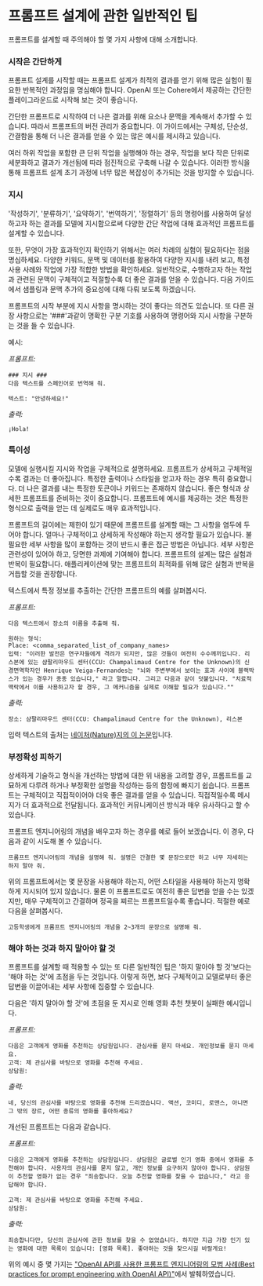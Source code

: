 # 프롬프트 설계에 관한 일반적인 팁

프롬프트를 설계할 때 주의해야 할 몇 가지 사항에 대해 소개합니다.

### 시작은 간단하게

프롬프트 설계를 시작할 때는 프롬프트 설계가 최적의 결과를 얻기 위해 많은 실험이 필요한 반복적인 과정임을 명심해야 합니다. OpenAI 또는 Cohere에서 제공하는 간단한 플레이그라운드로 시작해 보는 것이 좋습니다.

간단한 프롬프트로 시작하여 더 나은 결과를 위해 요소나 문맥을 계속해서 추가할 수 있습니다. 따라서 프롬프트의 버전 관리가 중요합니다. 이 가이드에서는 구체성, 단순성, 간결함을 통해 더 나은 결과를 얻을 수 있는 많은 예시를 제시하고 있습니다.

여러 하위 작업을 포함한 큰 단위 작업을 실행해야 하는 경우, 작업을 보다 작은 단위로 세분화하고 결과가 개선됨에 따라 점진적으로 구축해 나갈 수 있습니다. 이러한 방식을 통해 프롬프트 설계 초기 과정에 너무 많은 복잡성이 추가되는 것을 방지할 수 있습니다.

### 지시

'작성하기', '분류하기', '요약하기', '번역하기', '정렬하기' 등의 명령어를 사용하여 달성하고자 하는 결과를 모델에 지시함으로써 다양한 간단 작업에 대해 효과적인 프롬프트를 설계할 수 있습니다.

또한, 무엇이 가장 효과적인지 확인하기 위해서는 여러 차례의 실험이 필요하다는 점을 명심하세요. 다양한 키워드, 문맥 및 데이터를 활용하여 다양한 지시를 내려 보고, 특정 사용 사례와 작업에 가장 적합한 방법을 확인하세요. 일반적으로, 수행하고자 하는 작업과 관련된 문맥이 구체적이고 적절할수록 더 좋은 결과를 얻을 수 있습니다. 다음 가이드에서 샘플링과 문맥 추가의 중요성에 대해 다뤄 보도록 하겠습니다.

프롬프트의 시작 부분에 지시 사항을 명시하는 것이 좋다는 의견도 있습니다. 또 다른 권장 사항으로는 '###'과같이 명확한 구분 기호를 사용하여 명령어와 지시 사항을 구분하는 것을 들 수 있습니다.

예시:

_프롬프트:_

```
### 지시 ###
다음 텍스트를 스페인어로 번역해 줘.

텍스트: "안녕하세요!"
```

_출력:_

```
¡Hola!
```

### 특이성

모델에 실행시킬 지시와 작업을 구체적으로 설명하세요. 프롬프트가 상세하고 구체적일수록 결과는 더 좋아집니다. 특정한 출력이나 스타일을 얻고자 하는 경우 특히 중요합니다. 더 나은 결과를 내는 특정한 토큰이나 키워드는 존재하지 않습니다. 좋은 형식과 상세한 프롬프트를 준비하는 것이 중요합니다. 프롬프트에 예시를 제공하는 것은 특정한 형식으로 출력을 얻는 데 실제로도 매우 효과적입니다.

프롬프트의 길이에는 제한이 있기 때문에 프롬프트를 설계할 때는 그 사항을 염두에 두어야 합니다. 얼마나 구체적이고 상세하게 작성해야 하는지 생각할 필요가 있습니다. 불필요한 세부 사항을 많이 포함하는 것이 반드시 좋은 접근 방법은 아닙니다. 세부 사항은 관련성이 있어야 하고, 당면한 과제에 기여해야 합니다. 프롬프트의 설계는 많은 실험과 반복이 필요합니다. 애플리케이션에 맞는 프롬프트의 최적화를 위해 많은 실험과 반복을 거듭할 것을 권장합니다. 

텍스트에서 특정 정보를 추출하는 간단한 프롬프트의 예를 살펴봅시다.

_프롬프트:_

```
다음 텍스트에서 장소의 이름을 추출해 줘.

원하는 형식:
Place: <comma_separated_list_of_company_names>
입력: "이러한 발전은 연구자들에게 격려가 되지만, 많은 것들이 여전히 수수께끼입니다. 리스본에 있는 샴팔리마우드 센터(CCU: Champalimaud Centre for the Unknown)의 신경면역학자인 Henrique Veiga-Fernandes는 "뇌와 주변부에서 보이는 효과 사이에 블랙박스가 있는 경우가 종종 있습니다," 라고 말합니다. 그리고 다음과 같이 덧붙입니다. "치료적 맥락에서 이를 사용하고자 할 경우, 그 메커니즘을 실제로 이해할 필요가 있습니다.""

```

_출력:_

```
장소: 샴팔리마우드 센터(CCU: Champalimaud Centre for the Unknown), 리스본
```

입력 텍스트의 출처는 [네이처(Nature)지의 이 논문](https://www.nature.com/articles/d41586-023-00509-z)입니다.

### 부정확성 피하기

상세하게 기술하고 형식을 개선하는 방법에 대한 위 내용을 고려할 경우, 프롬프트를 교묘하게 다루려 하거나 부정확한 설명을 작성하는 등의 함정에 빠지기 쉽습니다. 프롬프트는 구체적이고 직접적이어야 더욱 좋은 결과를 얻을 수 있습니다. 직접적일수록 메시지가 더 효과적으로 전달됩니다. 효과적인 커뮤니케이션 방식과 매우 유사하다고 할 수 있습니다.

프롬프트 엔지니어링의 개념을 배우고자 하는 경우를 예로 들어 보겠습니다. 이 경우, 다음과 같이 시도해 볼 수 있습니다.

```
프롬프트 엔지니어링의 개념을 설명해 줘. 설명은 간결한 몇 문장으로만 하고 너무 자세히는 하지 말아 줘.
```

위의 프롬프트에서는 몇 문장을 사용해야 하는지, 어떤 스타일을 사용해야 하는지 명확하게 지시되어 있지 않습니다. 물론 이 프롬프트로도 여전히 좋은 답변을 얻을 수는 있겠지만, 매우 구체적이고 간결하며 정곡을 찌르는 프롬프트일수록 좋습니다. 적절한 예로 다음을 살펴봅시다.

```
고등학생에게 프롬프트 엔지니어링의 개념을 2~3개의 문장으로 설명해 줘.
```

### 해야 하는 것과 하지 말아야 할 것

프롬프트를 설계할 때 적용할 수 있는 또 다른 일반적인 팁은 '하지 말아야 할 것'보다는 '해야 하는 것'에 초점을 두는 것입니다. 이렇게 하면, 보다 구체적이고 모델로부터 좋은 답변을 이끌어내는 세부 사항에 집중할 수 있습니다.

다음은 '하지 말아야 할 것'에 초점을 둔 지시로 인해 영화 추천 챗봇이 실패한 예시입니다.

_프롬프트:_

```
다음은 고객에게 영화를 추천하는 상담원입니다. 관심사를 묻지 마세요. 개인정보를 묻지 마세요.
고객: 제 관심사를 바탕으로 영화를 추천해 주세요.
상담원:
```

_출력:_

```
네, 당신의 관심사를 바탕으로 영화를 추천해 드리겠습니다. 액션, 코미디, 로맨스, 아니면 그 밖의 장르, 어떤 종류의 영화를 좋아하세요?
```

개선된 프롬프트는 다음과 같습니다.

_프롬프트:_

```
다음은 고객에게 영화를 추천하는 상담원입니다. 상담원은 글로벌 인기 영화 중에서 영화를 추천해야 합니다. 사용자의 관심사를 묻지 않고, 개인 정보를 요구하지 않아야 합니다. 상담원이 추천할 영화가 없는 경우 "죄송합니다. 오늘 추천할 영화를 찾을 수 없습니다," 라고 응답해야 합니다.

고객: 제 관심사를 바탕으로 영화를 추천해 주세요.
상담원:
```

_출력:_

```
죄송합니다만, 당신의 관심사에 관한 정보를 찾을 수 없었습니다. 하지만 지금 가장 인기 있는 영화에 대한 목록이 있습니다: [영화 목록]. 좋아하는 것을 찾으시길 바랄게요!
```

위의 예시 중 몇 가지는 ["OpenAI API를 사용한 프롬프트 엔지니어링의 모범 사례(Best practices for prompt engineering with OpenAI API)"](https://help.openai.com/en/articles/6654000-best-practices-for-prompt-engineering-with-openai-api)에서 발췌하였습니다.
